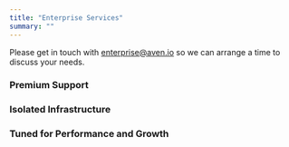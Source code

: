 ```yaml
---
title: "Enterprise Services"
summary: ""
---
```


Please get in touch with [enterprise@aven.io](mailto:enterprise@aven.io) so we can arrange a time to discuss your needs.

### Premium Support

### Isolated Infrastructure

### Tuned for Performance and Growth







